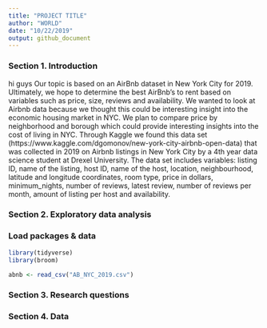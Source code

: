 ```yaml
---
title: "PROJECT TITLE"
author: "WORLD"
date: "10/22/2019"
output: github_document
---
```


### Section 1. Introduction

hi guys Our topic is based on an AirBnb dataset in New York City for 2019. Ultimately, we hope to determine the best AirBnb’s to rent based on variables such as price, size, reviews and availability. We wanted to look at Airbnb data because we thought this could be interesting insight into the economic housing market in NYC. We plan to compare price by neighborhood and borough which could provide interesting insights into the cost of living in NYC. Through Kaggle we found this data set (https://www.kaggle.com/dgomonov/new-york-city-airbnb-open-data) that was collected in 2019 on Airbnb listings in New York City by a 4th year data science student at Drexel University. The data set includes variables: listing ID, name of the listing, host ID, name of the host, location, neighbourhood, latitude and longitude coordinates, room type, price in dollars, minimum_nights, number of reviews, latest review, number of reviews per month, amount of listing per host and availability.

### Section 2. Exploratory data analysis

### Load packages & data
```r
library(tidyverse) 
library(broom)
```

```r
abnb <- read_csv("AB_NYC_2019.csv")
```


### Section 3. Research questions

### Section 4. Data
